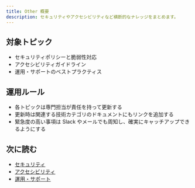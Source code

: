 ```yaml
---
title: Other 概要
description: セキュリティやアクセシビリティなど横断的なナレッジをまとめます。
---
```


## 対象トピック

- セキュリティポリシーと脆弱性対応
- アクセシビリティガイドライン
- 運用・サポートのベストプラクティス

## 運用ルール

- 各トピックは専門担当が責任を持って更新する
- 更新時は関連する技術カテゴリのドキュメントにもリンクを追加する
- 緊急度の高い事項は Slack やメールでも周知し、確実にキャッチアップできるようにする

## 次に読む

- [セキュリティ](/docs/other/security/)
- [アクセシビリティ](/docs/other/accessibility/)
- [運用・サポート](/docs/other/operations/)
